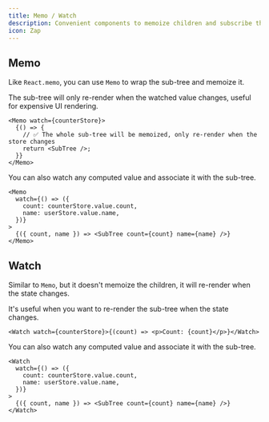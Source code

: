 ```yaml
---
title: Memo / Watch
description: Convenient components to memoize children and subscribe the state changes
icon: Zap
---
```


## Memo

Like `React.memo`, you can use `Memo` to wrap the sub-tree and memoize it.

The sub-tree will only re-render when the watched value changes, useful for expensive UI rendering.

```tsx
<Memo watch={counterStore}>
  {() => {
    // ✅ The whole sub-tree will be memoized, only re-render when the store changes
    return <SubTree />;
  }}
</Memo>
```

You can also watch any computed value and associate it with the sub-tree.

```tsx
<Memo
  watch={() => ({
    count: counterStore.value.count,
    name: userStore.value.name,
  })}
>
  {({ count, name }) => <SubTree count={count} name={name} />}
</Memo>
```

## Watch

Similar to `Memo`, but it doesn't memoize the children, it will re-render when the state changes.

It's useful when you want to re-render the sub-tree when the state changes.

```tsx
<Watch watch={counterStore}>{(count) => <p>Count: {count}</p>}</Watch>
```

You can also watch any computed value and associate it with the sub-tree.

```tsx
<Watch
  watch={() => ({
    count: counterStore.value.count,
    name: userStore.value.name,
  })}
>
  {({ count, name }) => <SubTree count={count} name={name} />}
</Watch>
```
